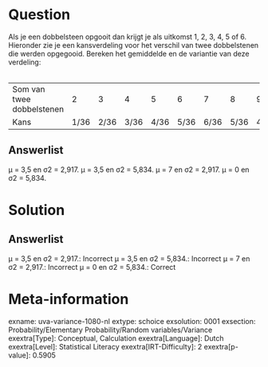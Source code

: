 Question
========

Als je een dobbelsteen opgooit dan krijgt je als uitkomst 1, 2, 3, 4, 5
of 6. Hieronder zie je een kansverdeling voor het verschil van twee
dobbelstenen die werden opgegooid. Bereken het gemiddelde en de
variantie van deze verdeling:\
\

  --------------------------- ------ ------ ------ ------ ------ ------ ------ ------ ------ ------ ------
  Som van twee dobbelstenen   2      3      4      5      6      7      8      9      10     11     12
  Kans                        1/36   2/36   3/36   4/36   5/36   6/36   5/36   4/36   3/36   2/36   1/36
  --------------------------- ------ ------ ------ ------ ------ ------ ------ ------ ------ ------ ------

Answerlist
----------

µ = 3,5 en σ2 = 2,917.
µ = 3,5 en σ2 = 5,834.
µ = 7 en σ2 = 2,917.
µ = 0 en σ2 = 5,834.

Solution
========

Answerlist
----------

µ = 3,5 en σ2 = 2,917.: Incorrect
µ = 3,5 en σ2 = 5,834.: Incorrect
µ = 7 en σ2 = 2,917.: Incorrect
µ = 0 en σ2 = 5,834.: Correct

Meta-information
================
exname: uva-variance-1080-nl
extype: schoice
exsolution: 0001
exsection: Probability/Elementary Probability/Random variables/Variance
exextra[Type]: Conceptual, Calculation
exextra[Language]: Dutch
exextra[Level]: Statistical Literacy
exextra[IRT-Difficulty]: 2
exextra[p-value]: 0.5905
